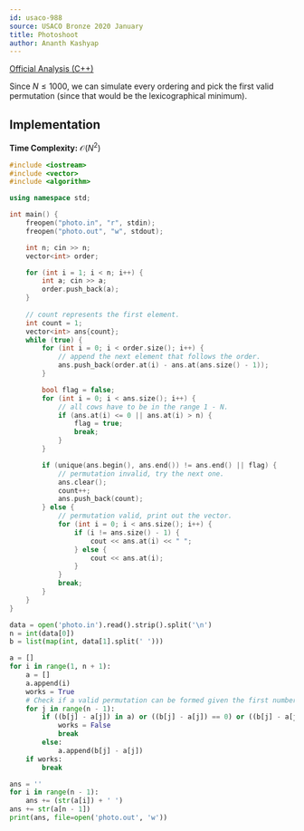 ```yaml
---
id: usaco-988
source: USACO Bronze 2020 January
title: Photoshoot
author: Ananth Kashyap
---
```


[Official Analysis (C++)](http://www.usaco.org/current/data/sol_photo_bronze_jan20.html)

Since $N \leq 1000$, we can simulate every ordering and pick the first valid permutation (since that would be the lexicographical minimum).
## Implementation

**Time Complexity:** $\mathcal{O}(N^2)$

<LanguageSection>

<CPPSection>

```cpp 
#include <iostream>
#include <vector>
#include <algorithm>

using namespace std;

int main() {
	freopen("photo.in", "r", stdin);
	freopen("photo.out", "w", stdout);

	int n; cin >> n;
	vector<int> order;

	for (int i = 1; i < n; i++) {
		int a; cin >> a;
		order.push_back(a);
	}
	
	// count represents the first element.
	int count = 1;
	vector<int> ans{count};
	while (true) {
		for (int i = 0; i < order.size(); i++) {
			// append the next element that follows the order.
			ans.push_back(order.at(i) - ans.at(ans.size() - 1));
		}

		bool flag = false;
		for (int i = 0; i < ans.size(); i++) {
			// all cows have to be in the range 1 - N.
			if (ans.at(i) <= 0 || ans.at(i) > n) {
				flag = true;
				break;
			}
		}

		if (unique(ans.begin(), ans.end()) != ans.end() || flag) {
			// permutation invalid, try the next one.
			ans.clear();
			count++;
			ans.push_back(count);
		} else {
			// permutation valid, print out the vector.
			for (int i = 0; i < ans.size(); i++) {
				if (i != ans.size() - 1) {
					cout << ans.at(i) << " ";
				} else {
					cout << ans.at(i);
				}
			}
			break;
		}
	}
}
```
</CPPSection>
<PySection>

```py
data = open('photo.in').read().strip().split('\n')
n = int(data[0])
b = list(map(int, data[1].split(' ')))

a = []
for i in range(1, n + 1):
	a = []
	a.append(i)
	works = True
	# Check if a valid permutation can be formed given the first number
	for j in range(n - 1):
		if ((b[j] - a[j]) in a) or ((b[j] - a[j]) == 0) or ((b[j] - a[j]) > n):
			works = False
			break
		else:
			a.append(b[j] - a[j])
	if works:
		break

ans = ''
for i in range(n - 1):
	ans += (str(a[i]) + ' ')
ans += str(a[n - 1])
print(ans, file=open('photo.out', 'w'))
```

</PySection>
</LanguageSection>
